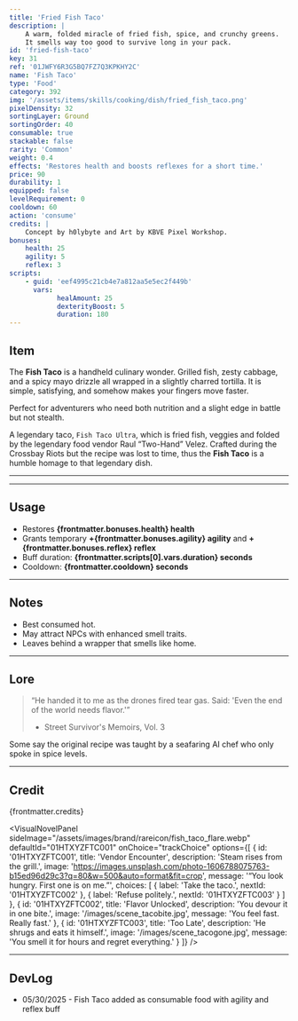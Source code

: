 ```yaml
---
title: 'Fried Fish Taco'
description: |
    A warm, folded miracle of fried fish, spice, and crunchy greens. 
    It smells way too good to survive long in your pack.
id: 'fried-fish-taco'
key: 31
ref: '01JWFY6R3G5BQ7FZ7Q3KPKHY2C'
name: 'Fish Taco'
type: 'Food'
category: 392
img: '/assets/items/skills/cooking/dish/fried_fish_taco.png'
pixelDensity: 32
sortingLayer: Ground
sortingOrder: 40
consumable: true
stackable: false
rarity: 'Common'
weight: 0.4
effects: 'Restores health and boosts reflexes for a short time.'
price: 90
durability: 1
equipped: false
levelRequirement: 0
cooldown: 60
action: 'consume'
credits: |
    Concept by h0lybyte and Art by KBVE Pixel Workshop.
bonuses:
    health: 25
    agility: 5
    reflex: 3
scripts:
    - guid: 'eef4995c21cb4e7a812aa5e5ec2f449b'
      vars:
            healAmount: 25
            dexterityBoost: 5
            duration: 180
---
```



## Item

The **Fish Taco** is a handheld culinary wonder.
Grilled fish, zesty cabbage, and a spicy mayo drizzle all wrapped in a slightly charred tortilla.
It is simple, satisfying, and somehow makes your fingers move faster.

Perfect for adventurers who need both nutrition and a slight edge in battle but not stealth.


A legendary taco, `Fish Taco Ultra`, which is fried fish, veggies and folded by the legendary food vendor Raul “Two-Hand” Velez.
Crafted during the Crossbay Riots but the recipe was lost to time, thus the **Fish Taco** is a humble homage to that legendary dish.

---

<ItemDBPanel data={frontmatter} />

---

## Usage

- Restores **{frontmatter.bonuses.health} health**  
- Grants temporary **+{frontmatter.bonuses.agility} agility** and **+{frontmatter.bonuses.reflex} reflex**  
- Buff duration: **{frontmatter.scripts[0].vars.duration} seconds**  
- Cooldown: **{frontmatter.cooldown} seconds**

---

## Notes

- Best consumed hot.  
- May attract NPCs with enhanced smell traits.  
- Leaves behind a wrapper that smells like home.

---

## Lore

> “He handed it to me as the drones fired tear gas. Said: 'Even the end of the world needs flavor.'”  
> - Street Survivor's Memoirs, Vol. 3

Some say the original recipe was taught by a seafaring AI chef who only spoke in spice levels.

---

## Credit

{frontmatter.credits}

<VisualNovelPanel
  sideImage="/assets/images/brand/rareicon/fish_taco_flare.webp"
  defaultId="01HTXYZFTC001"
  onChoice="trackChoice"
  options={[
    {
      id: '01HTXYZFTC001',
      title: 'Vendor Encounter',
      description: 'Steam rises from the grill.',
      image: 'https://images.unsplash.com/photo-1606788075763-b15ed96d29c3?q=80&w=500&auto=format&fit=crop',
      message: '“You look hungry. First one is on me.”',
      choices: [
        { label: 'Take the taco.', nextId: '01HTXYZFTC002' },
        { label: 'Refuse politely.', nextId: '01HTXYZFTC003' }
      ]
    },
    {
      id: '01HTXYZFTC002',
      title: 'Flavor Unlocked',
      description: 'You devour it in one bite.',
      image: '/images/scene_tacobite.jpg',
      message: 'You feel fast. Really fast.'
    },
    {
      id: '01HTXYZFTC003',
      title: 'Too Late',
      description: 'He shrugs and eats it himself.',
      image: '/images/scene_tacogone.jpg',
      message: 'You smell it for hours and regret everything.'
    }
  ]}
/>

---

## DevLog

- 05/30/2025 - Fish Taco added as consumable food with agility and reflex buff
